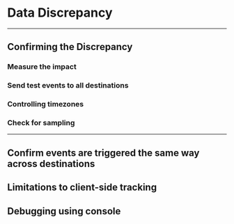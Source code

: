 # Data Discrepancy

-------

## Confirming the Discrepancy

### Measure the impact

### Send test events to all destinations

### Controlling timezones

### Check for sampling
--------

## Confirm events are triggered the same way across destinations

## Limitations to client-side tracking

## Debugging using console
